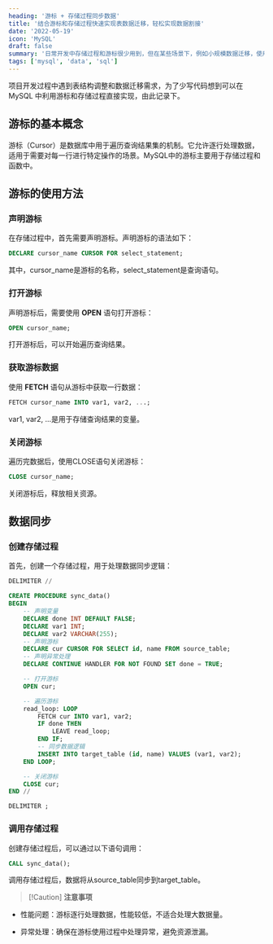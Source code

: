 ```yaml
---
heading: '游标 + 存储过程同步数据'
title: '结合游标和存储过程快速实现表数据迁移，轻松实现数据割接'
date: '2022-05-19'
icon: 'MySQL'
draft: false
summary: '日常开发中存储过程和游标很少用到，但在某些场景下，例如小规模数据迁移，使用该方式能够以简洁高效的方式满足需求。'
tags: ['mysql', 'data', 'sql']
---
```


项目开发过程中遇到表结构调整和数据迁移需求，为了少写代码想到可以在 MySQL 中利用游标和存储过程直接实现，由此记录下。

## 游标的基本概念

游标（Cursor）是数据库中用于遍历查询结果集的机制。它允许逐行处理数据，适用于需要对每一行进行特定操作的场景。MySQL中的游标主要用于存储过程和函数中。

## 游标的使用方法

### 声明游标

在存储过程中，首先需要声明游标。声明游标的语法如下：

```sql
DECLARE cursor_name CURSOR FOR select_statement;
```

其中，cursor_name是游标的名称，select_statement是查询语句。

### 打开游标

声明游标后，需要使用 **OPEN** 语句打开游标：

```sql
OPEN cursor_name;
```

打开游标后，可以开始遍历查询结果。

### 获取游标数据

使用 **FETCH** 语句从游标中获取一行数据：

```sql
FETCH cursor_name INTO var1, var2, ...;
```

var1, var2, ...是用于存储查询结果的变量。

### 关闭游标

遍历完数据后，使用CLOSE语句关闭游标：

```sql
CLOSE cursor_name;
```

关闭游标后，释放相关资源。

## 数据同步

### 创建存储过程

首先，创建一个存储过程，用于处理数据同步逻辑：

```sql
DELIMITER //

CREATE PROCEDURE sync_data()
BEGIN
    -- 声明变量
    DECLARE done INT DEFAULT FALSE;
    DECLARE var1 INT;
    DECLARE var2 VARCHAR(255);
    -- 声明游标
    DECLARE cur CURSOR FOR SELECT id, name FROM source_table;
    -- 声明异常处理
    DECLARE CONTINUE HANDLER FOR NOT FOUND SET done = TRUE;

    -- 打开游标
    OPEN cur;

    -- 遍历游标
    read_loop: LOOP
        FETCH cur INTO var1, var2;
        IF done THEN
            LEAVE read_loop;
        END IF;
        -- 同步数据逻辑
        INSERT INTO target_table (id, name) VALUES (var1, var2);
    END LOOP;

    -- 关闭游标
    CLOSE cur;
END //

DELIMITER ;
```

### 调用存储过程

创建存储过程后，可以通过以下语句调用：

```sql
CALL sync_data();
```

调用存储过程后，数据将从source_table同步到target_table。

> [!Caution] **注意事项**

- 性能问题：游标逐行处理数据，性能较低，不适合处理大数据量。

- 异常处理：确保在游标使用过程中处理异常，避免资源泄漏。
